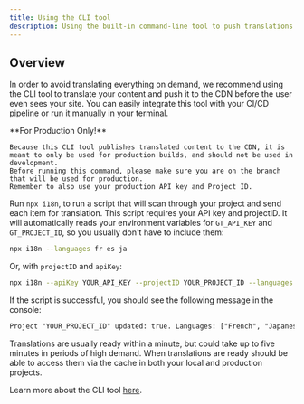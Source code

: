 ```yaml
---
title: Using the CLI tool
description: Using the built-in command-line tool to push translations to the CDN
---
```


## Overview
In order to avoid translating everything on demand, we recommend using the CLI tool to translate your content and push it to the CDN before the user even sees your site.
You can easily integrate this tool with your CI/CD pipeline or run it manually in your terminal.

<Callout type="warn">
    **For Production Only!**

    Because this CLI tool publishes translated content to the CDN, it is meant to only be used for production builds, and should not be used in development.
    Before running this command, please make sure you are on the branch that will be used for production.
    Remember to also use your production API key and Project ID.
</Callout>


Run `npx i18n`, to run a script that will scan through your project and send each item for translation. 
This script requires your API key and projectID.
It will automatically reads your environment variables for `GT_API_KEY` and `GT_PROJECT_ID`, so you usually don't have to include them:
```bash copy
npx i18n --languages fr es ja
```

Or, with `projectID` and `apiKey`:

```bash copy
npx i18n --apiKey YOUR_API_KEY --projectID YOUR_PROJECT_ID --languages fr es ja
```

If the script is successful, you should see the following message in the console:

```txt
Project "YOUR_PROJECT_ID" updated: true. Languages: ["French", "Japanese", "Spanish"]. Translations are usually live within a minute. Check status: www.generaltranslation.com/dashboard.
```

Translations are usually ready within a minute, but could take up to five minutes in periods of high demand. When translations are ready should be able to access them via the cache in both your local and production projects.

Learn more about the CLI tool [here](/docs/next/cli).
